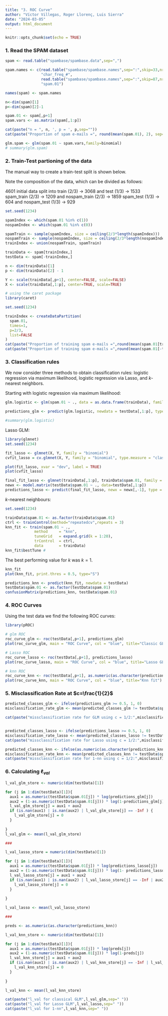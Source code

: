 ```yaml
---
title: "3. ROC Curve"
author: "Víctor Villegas, Roger Llorenç, Luis Sierra"
date: "2024-03-05"
output: html_document
---
```


```r
knitr::opts_chunk$set(echo = TRUE)
```

### 1. Read the SPAM dataset

```r
spam <- read.table("spambase/spambase.data",sep=",")

spam.names <- c(read.table("spambase/spambase.names",sep=":",skip=33,nrows=53,as.is=TRUE)[,1],
                "char_freq_#",
                read.table("spambase/spambase.names",sep=":",skip=87,nrows=3,as.is=TRUE)[,1],
                "spam.01")

names(spam) <- spam.names 

n<-dim(spam)[1]
p<-dim(spam)[2]-1

spam.01 <- spam[,p+1]
spam.vars <- as.matrix(spam[,1:p])

cat(paste("n = ", n, ', p = ', p,sep=""))
cat(paste("Proportion of spam e-mails =", round(mean(spam.01), 2), sep=""))

glm.spam <- glm(spam.01 ~ spam.vars,family=binomial)
# summary(glm.spam)

```

### 2. Train-Test partioning of the data

The manual way to create a train-test split is shown below.

Note the composition of the data, which can be divided as follows:

4601 initial data split into train (2/3) -> 3068 and test (1/3) -> 1533
spam_train (2/3) -> 1209 and nospam_train (2/3) -> 1859
spam_test (1/3) -> 604 and nospam_test (1/3) -> 929


```r
set.seed(1234)

spamIndex <- which(spam.01 %in% c(1))
nospamIndex <- which(spam.01 %in% c(0))

spamTrain <- sample(spamIndex, size = ceiling(2/3*length(spamIndex)))
nospamTrain <- sample(nospamIndex, size = ceiling(2/3*length(nospamIndex)))
trainIndex <- union(nospamTrain, spamTrain)

trainData <- spam[trainIndex,]
testData <- spam[-trainIndex,]

n <- dim(trainData)[1]
p <- dim(trainData)[2] - 1

Y <- scale(trainData[,p+1], center=FALSE, scale=FALSE)
X <- scale(trainData[,1:p], center=TRUE, scale=TRUE)
```



```r
# using the caret package
library(caret)

set.seed(1234)

trainIndex <- createDataPartition(
  spam.01,
  times=1,
  p=2/3,
  list=FALSE
)
cat(paste("Proportion of training spam e-mails =",round(mean(spam.01[trainIndex]),2),sep=""))
cat(paste("Proportion of training spam e-mails =",round(mean(spam.01[-trainIndex]),2),sep=""))
```

### 3. Classification rules

We now consider three methods to obtain classification rules: logistic regression via maximum likelihood, logistic regression via Lasso, and $k$-nearest neighbors.

Starting with logistic regression via maximum likelihood:

```r
glm.logistic <- glm(spam.01 ~ ., data = as.data.frame(trainData), family = binomial())

predictions_glm <- predict(glm.logistic, newdata = testData[,1:p], type = "response")

#summary(glm.logistic)
```

Lasso GLM:

```r
library(glmnet)
set.seed(1234)

fit_lasso <- glmnet(X, Y, family = "binomial")
cvfit_lasso = cv.glmnet(X, Y, family = "binomial", type.measure = "class")

plot(fit_lasso, xvar = "dev", label = TRUE)
plot(cvfit_lasso)

```

```r
final_fit_lasso <- glmnet(trainData[,1:p], trainData$spam.01, family = "binomial", lambda = cvfit_lasso$lambda.min)
newx <- model.matrix(testData$spam.01 ~ ., data=testData[,1:p])
predictions_lasso <- predict(final_fit_lasso, newx = newx[,-1], type = "response")
```

$k$-nearest neighbours:

```r
set.seed(1234)

trainData$spam.01 <- as.factor(trainData$spam.01)
ctrl <- trainControl(method="repeatedcv",repeats = 3)
knn_fit <- train(spam.01 ~ .,
             method     = "knn",
             tuneGrid   = expand.grid(k = 1:20),
             trControl  = ctrl,
             data       = trainData)
knn_fit$bestTune # 
```

The best performing value for $k$ was $k=1$.

```r
knn_fit
plot(knn_fit, print.thres = 0.5, type="S")
```

```r
predictions_knn <- predict(knn_fit, newdata = testData)
testData$spam.01 <- as.factor(testData$spam.01)
confusionMatrix(predictions_knn, testData$spam.01)
```


### 4. ROC Curves

Using the test data we find the following ROC curves:

```r
library(pROC)

# glm ROC
roc_curve_glm <- roc(testData[,p+1], predictions_glm)
plot(roc_curve_glm, main = "ROC Curve", col = "blue", title="Classic GLM")

# Lasso ROC
roc_curve_lasso <- roc(testData[,p+1], predictions_lasso)
plot(roc_curve_lasso, main = "ROC Curve", col = "blue", title="Lasso GLM")

# knn ROC
roc_curve_knn <- roc(testData[,p+1], as.numeric(as.character(predictions_knn)))
plot(roc_curve_knn, main = "ROC Curve", col = "blue", title="Knn fit")
```

### 5. Misclassification Rate at $c=\frac{1}{2}$

```r
predicted_classes_glm <- ifelse(predictions_glm >= 0.5, 1, 0)
misclassification_rate_glm <- mean(predicted_classes_glm != testData$spam.01)

cat(paste("missclassification rate for GLM using c = 1/2:",misclassification_rate_glm,sep=" "))


predicted_classes_lasso <- ifelse(predictions_lasso >= 0.5, 1, 0)
misclassification_rate_lasso <- mean(predicted_classes_lasso != testData$spam.01)
cat(paste("missclassification rate for Lasso using c = 1/2:",misclassification_rate_lasso,sep=" "))

predicted_classes_knn <- ifelse(as.numeric(as.character(predictions_knn)) >= 0.5, 1, 0)
misclassification_rate_knn <- mean(predicted_classes_knn != testData$spam.01)
cat(paste("missclassification rate for 1-nn using c = 1/2:",misclassification_rate_knn,sep=" "))
```

### 6. Calculating $\ell_{val}$

```r
l_val_glm_store <- numeric(dim(testData)[1])

for (j in 1:dim(testData)[1]){
  aux1 = as.numeric(testData$spam.01[j]) * log(predictions_glm[j])
  aux2 = (1-as.numeric(testData$spam.01[j])) * log(1-predictions_glm[j])
  l_val_glm_store[j] = aux1 + aux2
  if (is.nan(aux1) | is.nan(aux2) | l_val_glm_store[j] == -Inf ) {
    l_val_glm_store[j] = 0
  }
  
}
l_val_glm <- mean(l_val_glm_store)

###

l_val_lasso_store = numeric(dim(testData)[1])

for (j in 1:dim(testData)[1]){
  aux1 = as.numeric(testData$spam.01[j]) * log(predictions_lasso[j])
  aux2 = (1-as.numeric(testData$spam.01[j])) * log(1- predictions_lasso[j])
  l_val_lasso_store[j] = aux1 + aux2
  if (is.nan(aux1) | is.nan(aux2) | l_val_lasso_store[j] == -Inf | aux2 == Inf) {
    l_val_lasso_store[j] = 0
  }
  
}

l_val_lasso <- mean(l_val_lasso_store)

###

preds <- as.numeric(as.character(predictions_knn))

l_val_knn_store <- numeric(dim(testData)[1])

for (j in 1:dim(testData)[1]){
  aux1 = as.numeric(testData$spam.01[j]) * log(preds[j])
  aux2 = (1-as.numeric(testData$spam.01[j])) * log(1-preds[j])
  l_val_knn_store[j] = aux1 + aux2
  if (is.nan(aux1) | is.nan(aux2) | l_val_knn_store[j] == -Inf | l_val_knn_store[j] == Inf) {
    l_val_knn_store[j] = 0
  }
  
}

l_val_knn <- mean(l_val_knn_store)
```

```r
cat(paste("l_val for classical GLM",l_val_glm,sep=" "))
cat(paste("l_val for Lasso GLM",l_val_lasso,sep=" "))
cat(paste("l_val for 1-nn",l_val_knn,sep=" "))
```

